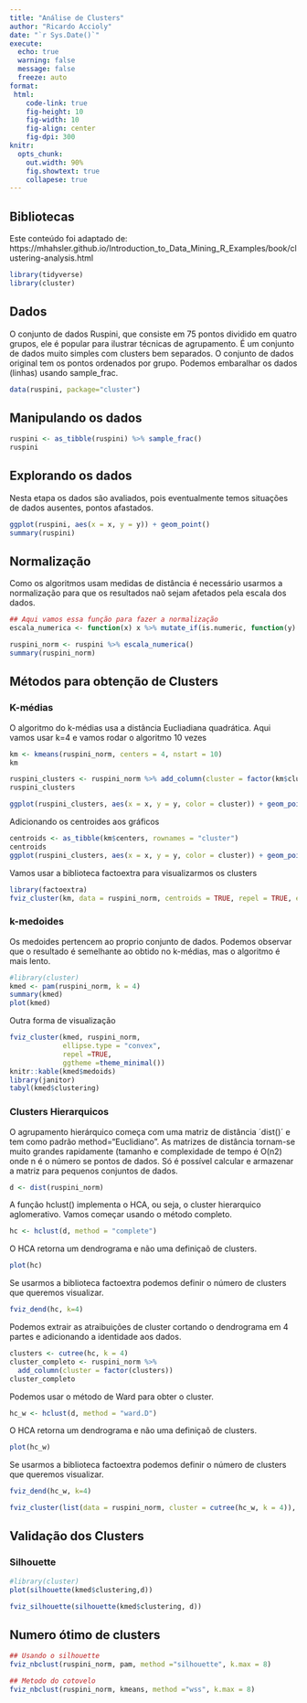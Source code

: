 ```yaml
---
title: "Análise de Clusters"
author: "Ricardo Accioly"
date: "`r Sys.Date()`"
execute: 
  echo: true
  warning: false
  message: false
  freeze: auto
format:
 html:
    code-link: true
    fig-height: 10
    fig-width: 10
    fig-align: center
    fig-dpi: 300
knitr: 
  opts_chunk: 
    out.width: 90%
    fig.showtext: true
    collapese: true
---
```


## Bibliotecas

Este conteúdo foi adaptado de: https://mhahsler.github.io/Introduction_to_Data_Mining_R_Examples/book/clustering-analysis.html

```r
library(tidyverse)
library(cluster)
```

## Dados

O conjunto de dados Ruspini, que consiste em 75 pontos dividido em quatro grupos, ele é popular para ilustrar técnicas de agrupamento. É um conjunto de dados muito simples com clusters bem separados. O conjunto de dados original tem os pontos ordenados por grupo. Podemos embaralhar os dados (linhas) usando sample_frac.

```r
data(ruspini, package="cluster")
```

## Manipulando os dados

```r
ruspini <- as_tibble(ruspini) %>% sample_frac()
ruspini

```

## Explorando os dados

Nesta etapa os dados são avaliados, pois eventualmente temos situações de dados ausentes, pontos afastados.

```r
ggplot(ruspini, aes(x = x, y = y)) + geom_point()
summary(ruspini)
```

## Normalização

Como os algoritmos usam medidas de distância é necessário usarmos a normalização para que os resultados naõ sejam afetados pela escala dos dados.

```r
## Aqui vamos essa função para fazer a normalização
escala_numerica <- function(x) x %>% mutate_if(is.numeric, function(y) as.vector(scale(y)))

ruspini_norm <- ruspini %>% escala_numerica()
summary(ruspini_norm)
```

## Métodos para obtenção de Clusters

### K-médias

O algoritmo do k-médias usa a distância Eucliadiana quadrática. Aqui vamos usar k=4 e vamos rodar o algoritmo 10 vezes

```r
km <- kmeans(ruspini_norm, centers = 4, nstart = 10)
km
```

```r
ruspini_clusters <- ruspini_norm %>% add_column(cluster = factor(km$cluster))
ruspini_clusters
```

```r
ggplot(ruspini_clusters, aes(x = x, y = y, color = cluster)) + geom_point()
```

Adicionando os centroides aos gráficos

```r
centroids <- as_tibble(km$centers, rownames = "cluster")
centroids
ggplot(ruspini_clusters, aes(x = x, y = y, color = cluster)) + geom_point() + geom_point(data = centroids, aes(x = x, y = y, color = cluster), shape = 3, size = 10)
```

Vamos usar a biblioteca factoextra para visualizarmos os clusters

```r
library(factoextra)
fviz_cluster(km, data = ruspini_norm, centroids = TRUE, repel = TRUE, ellipse.type = "norm")
```

### k-medoides

Os medoides pertencem ao proprio conjunto de dados. Podemos observar que o resultado é semelhante ao obtido no k-médias, mas o algoritmo é mais lento.

```r
#library(cluster)
kmed <- pam(ruspini_norm, k = 4)
summary(kmed)
plot(kmed)
```

Outra forma de visualização

```r
fviz_cluster(kmed, ruspini_norm,
             ellipse.type = "convex",
             repel =TRUE,
             ggtheme =theme_minimal())
knitr::kable(kmed$medoids)
library(janitor)
tabyl(kmed$clustering)
```

### Clusters Hierarquicos

O agrupamento hierárquico começa com uma matriz de distância ´dist()´ e tem como padrão method="Euclidiano". As matrizes de distância tornam-se muito grandes rapidamente (tamanho e complexidade de tempo é O(n2) onde n é o número se pontos de dados. Só é possível calcular e armazenar a matriz para pequenos conjuntos de dados.

```r
d <- dist(ruspini_norm)
```

A função hclust() implementa o HCA, ou seja, o cluster hierarquico aglomerativo. Vamos começar usando o método completo.

```r
hc <- hclust(d, method = "complete")
```

O HCA retorna um dendrograma e não uma definiçaõ de clusters.

```r
plot(hc)
```

Se usarmos a biblioteca factoextra podemos definir o número de clusters que queremos visualizar.

```r
fviz_dend(hc, k=4)
```

Podemos extrair as atraibuições de cluster cortando o dendrograma em 4 partes e adicionando a identidade aos dados.

```r
clusters <- cutree(hc, k = 4)
cluster_completo <- ruspini_norm %>%
  add_column(cluster = factor(clusters))
cluster_completo
```

Podemos usar o método de Ward para obter o cluster.

```r
hc_w <- hclust(d, method = "ward.D")
```

O HCA retorna um dendrograma e não uma definiçaõ de clusters.

```r
plot(hc_w)
```

Se usarmos a biblioteca factoextra podemos definir o número de clusters que queremos visualizar.

```r
fviz_dend(hc_w, k=4)
```

```r
fviz_cluster(list(data = ruspini_norm, cluster = cutree(hc_w, k = 4)), geom = "point")
```

## Validação dos Clusters

### Silhouette

```r
#library(cluster)
plot(silhouette(kmed$clustering,d))
```

```r
fviz_silhouette(silhouette(kmed$clustering, d))
```

## Numero ótimo de clusters

```r
## Usando o silhouette
fviz_nbclust(ruspini_norm, pam, method ="silhouette", k.max = 8)

## Metodo do cotovelo
fviz_nbclust(ruspini_norm, kmeans, method ="wss", k.max = 8)
```

## 
